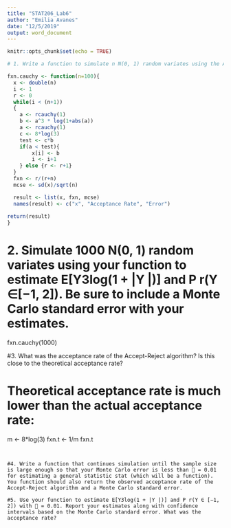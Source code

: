 ---
title: "STAT206_Lab6"
author: "Emilia Avanes"
date: "12/5/2019"
output: word_document
---

```{r setup, include=FALSE}
knitr::opts_chunk$set(echo = TRUE)

# 1. Write a function to simulate n N(0, 1) random variates using the Accept-Reject algorithm with a Cauchy candidate.

fxn.cauchy <- function(n=100){
  x <- double(n)
  i <- 1
  r <- 0
  while(i < (n+1)) 
  {
    a <- rcauchy(1)
    b <- a^3 * log(1+abs(a))
    a <- rcauchy(1)
    c <- 8*log(3)
    test <- c*b
    if(a < test){
        x[i] <- b
        i <- i+1
    } else {r <- r+1}
  }
  fxn <- r/(r+n)
  mcse <- sd(x)/sqrt(n)

  result <- list(x, fxn, mcse)
  names(result) <- c("x", "Acceptance Rate", "Error")
  
return(result)
}
```

# 2. Simulate 1000 N(0, 1) random variates using your function to estimate E[Y3log(1 + |Y |)] and P r(Y ∈[−1, 2]). Be sure to include a Monte Carlo standard error with your estimates.

fxn.cauchy(1000)

#3. What was the acceptance rate of the Accept-Reject algorithm? Is this close to the theoretical acceptance rate?

# Theoretical acceptance rate is much lower than the actual acceptance rate:

m <- 8*log(3)
fxn.t <- 1/m
fxn.t

```


#4. Write a function that continues simulation until the sample size is large enough so that your Monte Carlo error is less than  = 0.01 for estimating a general statistic stat (which will be a function). You function should also return the observed acceptance rate of the Accept-Reject algorithm and a Monte Carlo standard error.

#5. Use your function to estimate E[Y3log(1 + |Y |)] and P r(Y ∈ [−1, 2]) with  = 0.01. Report your estimates along with confidence intervals based on the Monte Carlo standard error. What was the acceptance rate?
```
